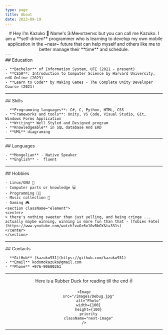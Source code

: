 ```yaml
---
type: page
title: About
date: 2023-09-19
---
```



<section className="element">
    <center>
        # Hey I’m Kazuko 👋
        Name's Э.Мөнхтэнгис but you can call me Kazuko. I am a **self-driven** programmer who is learning to develop my own mobile application in the ~near~ future that can help myself and others like me to better manage their **time** and schedule.
    </center>
---
</section>

<section className="element">
## Education

    - **Bachelor** of Information System, UFE (2021 - present)
    - **CS50**: Introduction to Computer Science by Harvard University, edX Online (2023)
    - **Learn to Code** by Making Games - The Complete Unity Developer Course (2021)

---
</section>

<section className="element">
## Skills

    - **Programming languages**: C#, C, Python, HTML, CSS
    - **Frameworks and tools**: Unity, VS Code, Visual Studio, Git, Windows Forms Application
    - **Writing** Well Styled and Designed program
    - **Knowledgeable** in SQL database And ERD
    - **UML** diagraming
---
</section>

<section className="element">
## Languages

    - **Mongolian** - Native Speaker
    - **English** -  fluent
---
</section>

<section className="element">
## Hobbies

    - Linux/GNU 🐧
    - Computer parts or knowledge 💻
    - Programming 🧑‍💻
    - Music collection 🎵
    - Gaming 🎮
    <section className="element">
    <center>
    > there's nothing sweeter than just yelling, and being cringe ... actually maybe winning, winning is more fun than that - [Tobies Fate](https://www.youtube.com/watch?v=Oz6x10vRbOY&t=331s)
    </center>
    </section>

---
</section>

<section className="element">
## Contacts

    - **GitHub** [kazuko931](https://github.com/kazuko931)
    - **Email** kodomokazuko@gmail.com
    - **Phone** +976-90600261

---
</section>

<section className="element">
<center>
    Here is a Rubber Duck for reading till the end ✌️

    <Image
        src="/images/Debug.jpg"
        alt="Photo"
        width={100}
        height={100}
        priority
        className="next-image"
    />
---
</center>
</section>

